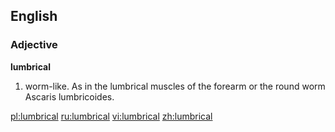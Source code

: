 ==English==

===Adjective===
'''lumbrical'''

# worm-like.  As in the lumbrical muscles of the forearm or the round worm Ascaris lumbricoides.

[[pl:lumbrical]]
[[ru:lumbrical]]
[[vi:lumbrical]]
[[zh:lumbrical]]